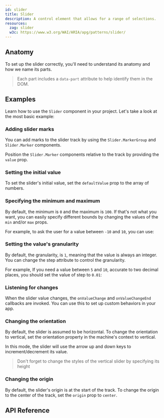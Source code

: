 ```yaml
---
id: slider
title: Slider
description: A control element that allows for a range of selections.
resources:
  zag: slider
  w3c: https://www.w3.org/WAI/ARIA/apg/patterns/slider/
---
```



<ComponentPreview />

## Anatomy

To set up the slider correctly, you'll need to understand its anatomy and how we
name its parts.

> Each part includes a `data-part` attribute to help identify them in the DOM.

<Anatomy id="slider" />

## Examples

Learn how to use the `Slider` component in your project. Let's take a look at
the most basic example:

<Story id="Basic" />

### Adding slider marks

You can add marks to the slider track by using the `Slider.MarkerGroup` and
`Slider.Marker` components.

Position the `Slider.Marker` components relative to the track by providing the
`value` prop.

<Story id="WithMarks" />

### Setting the initial value

To set the slider's initial value, set the `defaultValue` prop to the array of
numbers.

<Story id="InitialValue" />

### Specifying the minimum and maximum

By default, the minimum is `0` and the maximum is `100`. If that's not what you
want, you can easily specify different bounds by changing the values of the
`min` and/or `max` props.

For example, to ask the user for a value between `-10` and `10`, you can use:

<Story id="MinMax" />

### Setting the value's granularity

By default, the granularity, is `1`, meaning that the value is always an
integer. You can change the step attribute to control the granularity.

For example, If you need a value between `5` and `10`, accurate to two decimal
places, you should set the value of step to `0.01`:

<Story id="Step" />

### Listening for changes

When the slider value changes, the `onValueChange` and `onValueChangeEnd`
callbacks are invoked. You can use this to set up custom behaviors in your app.

<Story id="OnEvent" />

### Changing the orientation

By default, the slider is assumed to be horizontal. To change the orientation to
vertical, set the orientation property in the machine's context to vertical.

In this mode, the slider will use the arrow up and down keys to
increment/decrement its value.

> Don't forget to change the styles of the vertical slider by specifying its
> height

<Story id="Vertical" />

### Changing the origin

By default, the slider's origin is at the start of the track. To change the
origin to the center of the track, set the `origin` prop to `center`.

<Story id="CenterOrigin" />

## API Reference

<ComponentTypes id="slider" />
